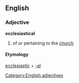 == English ==
=== Adjective ===
[[Category:English adjectives]]
'''ecclesiastical'''
# of or pertaining to the [[church]]
==== Etymology ====
[[ecclesiastic]] + [[-al]]